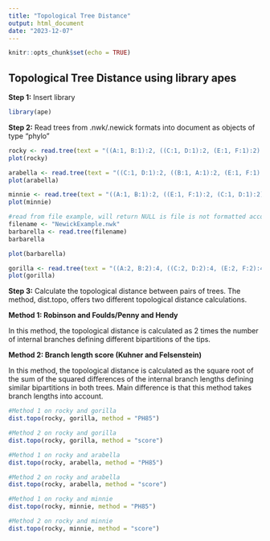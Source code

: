 ```yaml
---
title: "Topological Tree Distance"
output: html_document
date: "2023-12-07"
---
```


```r
knitr::opts_chunk$set(echo = TRUE)
```

## Topological Tree Distance using library apes

**Step 1:** Insert library

```r
library(ape)
```

**Step 2:** Read trees from .nwk/.newick formats into document as objects of type "phylo"

```r
rocky <- read.tree(text = "((A:1, B:1):2, ((C:1, D:1):2, (E:1, F:1):2):4);")
plot(rocky)
```

```r
arabella <- read.tree(text = "((C:1, D:1):2, ((B:1, A:1):2, (E:1, F:1):2):4);")
plot(arabella)
```

```r
minnie <- read.tree(text = "((A:1, B:1):2, ((E:1, F:1):2, (C:1, D:1):2):4);")
plot(minnie)
```

```r
#read from file example, will return NULL is file is not formatted according to the specifications
filename <- "NewickExample.nwk"
barbarella <- read.tree(filename)
barbarella
```

```r
plot(barbarella)
```

```r
gorilla <- read.tree(text = "((A:2, B:2):4, ((C:2, D:2):4, (E:2, F:2):4):8);")
plot(gorilla)
```

**Step 3:** Calculate the topological distance between pairs of trees. The method, dist.topo, offers two different topological distance calculations.

**Method 1: Robinson and Foulds/Penny and Hendy**

In this method, the topological distance is calculated as 2 times the number of internal branches defining different bipartitions of the tips.

**Method 2: Branch length score (Kuhner and Felsenstein)**

In this method, the topological distance is calculated as the square root of the sum of the squared differences of the internal branch lengths defining similar bipartitions in both trees. Main difference is that this method takes branch lengths into account.

```r
#Method 1 on rocky and gorilla
dist.topo(rocky, gorilla, method = "PH85")
```

```r
#Method 2 on rocky and gorilla
dist.topo(rocky, gorilla, method = "score")
```

```r
#Method 1 on rocky and arabella
dist.topo(rocky, arabella, method = "PH85")
```

```r
#Method 2 on rocky and arabella
dist.topo(rocky, arabella, method = "score")
```

```r
#Method 1 on rocky and minnie
dist.topo(rocky, minnie, method = "PH85")
```

```r
#Method 2 on rocky and minnie
dist.topo(rocky, minnie, method = "score")
```
